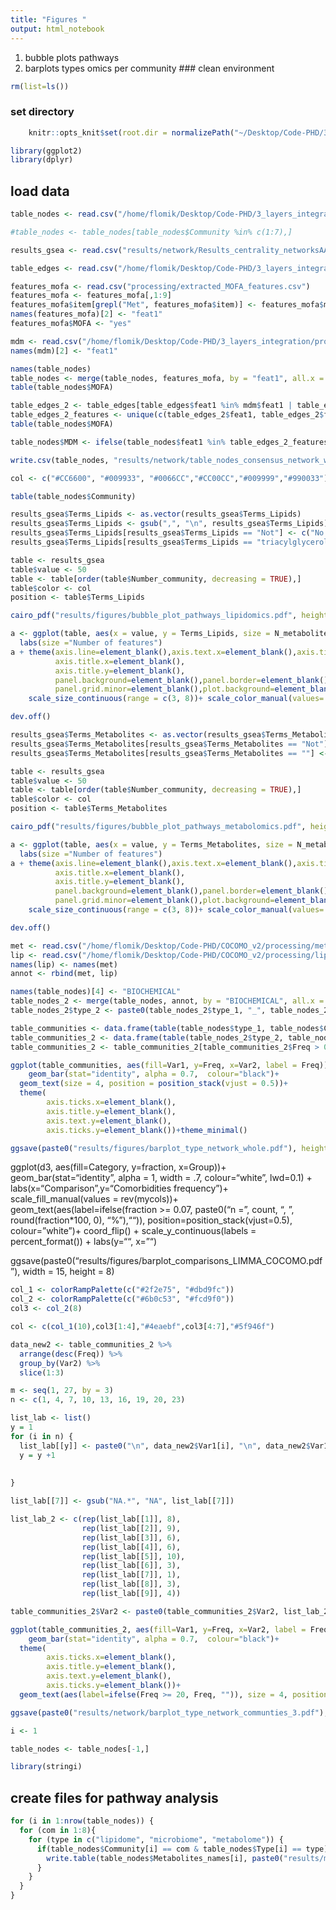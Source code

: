 ```yaml
---
title: "Figures "
output: html_notebook
---
```



1) bubble plots pathways
2) barplots types omics per community
### clean environment
```r
rm(list=ls())
```

### set directory
```r
    knitr::opts_knit$set(root.dir = normalizePath("~/Desktop/Code-PHD/3_layers_integration/")) 
```

```r
library(ggplot2)
library(dplyr)
```
## load data




```r
table_nodes <- read.csv("/home/flomik/Desktop/Code-PHD/3_layers_integration/data/network/Table_nodesAA_3_layers_filt_consensus.csv")

#table_nodes <- table_nodes[table_nodes$Community %in% c(1:7),]

results_gsea <- read.csv("results/network/Results_centrality_networksAA_3_layers_filt_consensus.csv")
```

```r
table_edges <- read.csv("/home/flomik/Desktop/Code-PHD/3_layers_integration/results/network/network_correlation_positive_AA_3_layers_filt_consensus.csv")
```


```r
features_mofa <- read.csv("processing/extracted_MOFA_features.csv")
features_mofa <- features_mofa[,1:9]
features_mofa$item[grepl("Met", features_mofa$item)] <- features_mofa$met[grepl("Met", features_mofa$item)]
names(features_mofa)[2] <- "feat1"
features_mofa$MOFA <- "yes"
```

```r
mdm <- read.csv("/home/flomik/Desktop/Code-PHD/3_layers_integration/processing/processing_microbione_derived_metabolomics.csv")
names(mdm)[2] <- "feat1"
```

```r
names(table_nodes)
table_nodes <- merge(table_nodes, features_mofa, by = "feat1", all.x = TRUE)
table(table_nodes$MOFA)
```
```r
table_edges_2 <- table_edges[table_edges$feat1 %in% mdm$feat1 | table_edges$feat2 %in% mdm$feat1, ]
table_edges_2_features <- unique(c(table_edges_2$feat1, table_edges_2$feat2))
table(table_nodes$MOFA)
```


```r
table_nodes$MDM <- ifelse(table_nodes$feat1 %in% table_edges_2_features, "yes", "no")
```

```r
write.csv(table_nodes, "results/network/table_nodes_consensus_network_with_MDM_and_MOFA.csv")
```

```r
col <- c("#CC6600", "#009933", "#0066CC","#CC00CC","#009999","#990033")
```

```r
table(table_nodes$Community)
```

```r
results_gsea$Terms_Lipids <- as.vector(results_gsea$Terms_Lipids)
results_gsea$Terms_Lipids <- gsub(",", "\n", results_gsea$Terms_Lipids)
results_gsea$Terms_Lipids[results_gsea$Terms_Lipids == "Not"] <- c("No lipids in this community_", "No lipids in this community.","No lipids in this community")
results_gsea$Terms_Lipids[results_gsea$Terms_Lipids == "triacylglycerol\ndiacylglycerol"] <- c("triacylglycerol\ndiacylglycerol", "triacylglycerol\ndiacylglycerol_")
```


```r
table <- results_gsea
table$value <- 50
table <- table[order(table$Number_community, decreasing = TRUE),]
table$color <- col
position <- table$Terms_Lipids
```

```r
cairo_pdf("results/figures/bubble_plot_pathways_lipidomics.pdf", height = 3, width = 7,family="mono")

a <- ggplot(table, aes(x = value, y = Terms_Lipids, size = N_metabolites, color = as.factor(Number_community)))+ geom_point()+
  labs(size ="Number of features")
a + theme(axis.line=element_blank(),axis.text.x=element_blank(),axis.ticks=element_blank(),
          axis.title.x=element_blank(),
          axis.title.y=element_blank(),
          panel.background=element_blank(),panel.border=element_blank(),panel.grid.major=element_blank(),
          panel.grid.minor=element_blank(),plot.background=element_blank(), axis.text.y = element_text(size=12, color = "black"))+ coord_cartesian(xlim = c(49, 50.05), expand = TRUE) + scale_y_discrete(limits = position, position = "right")+ 
    scale_size_continuous(range = c(3, 8))+ scale_color_manual(values= col)+ guides(color = FALSE)

dev.off()

```

```r
results_gsea$Terms_Metabolites <- as.vector(results_gsea$Terms_Metabolites)
results_gsea$Terms_Metabolites[results_gsea$Terms_Metabolites == "Not"] <- "No metabolites in this community"
results_gsea$Terms_Metabolites[results_gsea$Terms_Metabolites == ""] <- c("No pathway significant_", "No pathway significant")
```


```r
table <- results_gsea
table$value <- 50
table <- table[order(table$Number_community, decreasing = TRUE),]
table$color <- col
position <- table$Terms_Metabolites
```

```r
cairo_pdf("results/figures/bubble_plot_pathways_metabolomics.pdf", height = 2, width = 7,family="mono")

a <- ggplot(table, aes(x = value, y = Terms_Metabolites, size = N_metabolites, color = as.factor(table$Number_community)))+ geom_point()+
  labs(size ="Number of features")
a + theme(axis.line=element_blank(),axis.text.x=element_blank(),axis.ticks=element_blank(),
          axis.title.x=element_blank(),
          axis.title.y=element_blank(),
          panel.background=element_blank(),panel.border=element_blank(),panel.grid.major=element_blank(),
          panel.grid.minor=element_blank(),plot.background=element_blank(), axis.text.y = element_text(size=12, color = "black"))+ coord_cartesian(xlim = c(49, 50.05), expand = TRUE) + scale_y_discrete(limits = position, position = "right")+ 
    scale_size_continuous(range = c(3, 8))+ scale_color_manual(values= col)+ guides(color = FALSE)

dev.off()
```

```r
met <- read.csv("/home/flomik/Desktop/Code-PHD/COCOMO_v2/processing/metabolites_pathways.csv")
lip <- read.csv("/home/flomik/Desktop/Code-PHD/COCOMO_v2/processing/lipids_pathways.csv")
names(lip) <- names(met)
annot <- rbind(met, lip)
```

```r
names(table_nodes)[4] <- "BIOCHEMICAL"
table_nodes_2 <- merge(table_nodes, annot, by = "BIOCHEMICAL", all.x = TRUE)
table_nodes_2$type_2 <- paste0(table_nodes_2$type_1, "_", table_nodes_2$SUPER.PATHWAY)

```

```r
table_communities <- data.frame(table(table_nodes$type_1, table_nodes$Community))
table_communities_2 <- data.frame(table(table_nodes_2$type_2, table_nodes_2$Community))
table_communities_2 <- table_communities_2[table_communities_2$Freq > 0, ]
```

```r
ggplot(table_communities, aes(fill=Var1, y=Freq, x=Var2, label = Freq)) + 
    geom_bar(stat="identity", alpha = 0.7,  colour="black")+
  geom_text(size = 4, position = position_stack(vjust = 0.5))+
  theme(
        axis.ticks.x=element_blank(),
        axis.title.y=element_blank(),
        axis.text.y=element_blank(),
        axis.ticks.y=element_blank())+theme_minimal()

ggsave(paste0("results/figures/barplot_type_network_whole.pdf"), height = 6, width = 6)
```

ggplot(d3, aes(fill=Category, y=fraction, x=Group))+ 
    geom_bar(stat="identity", alpha = 1, width = .7, colour="white", lwd=0.1) +
  labs(x="Comparison",y="Comorbidities frequency")+
    scale_fill_manual(values = rev(mycols))+
  geom_text(aes(label=ifelse(fraction >= 0.07, paste0("n = ", count, ", \n", round(fraction*100, 0), "%"),"")), position=position_stack(vjust=0.5), colour="white")+
  coord_flip() +
  scale_y_continuous(labels = percent_format()) +
  labs(y="", x="")

ggsave(paste0("results/figures/barplot_comparisons_LIMMA_COCOMO.pdf"), width = 15, height = 8)

```r
col_1 <- colorRampPalette(c("#2f2e75", "#dbd9fc"))
col_2 <- colorRampPalette(c("#6b0c53", "#fcd9f0"))
col3 <- col_2(8) 

col <- c(col_1(10),col3[1:4],"#4eaebf",col3[4:7],"#5f946f")
```

```r
data_new2 <- table_communities_2 %>%                                      # Top N highest values by group
  arrange(desc(Freq)) %>% 
  group_by(Var2) %>%
  slice(1:3)
```
```r
m <- seq(1, 27, by = 3)
n <- c(1, 4, 7, 10, 13, 16, 19, 20, 23)
```


```r
list_lab <- list()
y = 1
for (i in n) {
  list_lab[[y]] <- paste0("\n", data_new2$Var1[i], "\n", data_new2$Var1[i+1], "\n", data_new2$Var1[i+2])
  y = y +1
  
  
}

list_lab[[7]] <- gsub("NA.*", "NA", list_lab[[7]])
```

```r
list_lab_2 <- c(rep(list_lab[[1]], 8),
                rep(list_lab[[2]], 9),
                rep(list_lab[[3]], 6),
                rep(list_lab[[4]], 6),
                rep(list_lab[[5]], 10),
                rep(list_lab[[6]], 3),
                rep(list_lab[[7]], 1),
                rep(list_lab[[8]], 3),
                rep(list_lab[[9]], 4))

table_communities_2$Var2 <- paste0(table_communities_2$Var2, list_lab_2)
```

```r
ggplot(table_communities_2, aes(fill=Var1, y=Freq, x=Var2, label = Freq, color = Var1)) + 
    geom_bar(stat="identity", alpha = 0.7,  colour="black")+
  theme(
        axis.ticks.x=element_blank(),
        axis.title.y=element_blank(),
        axis.text.y=element_blank(),
        axis.ticks.y=element_blank())+
  geom_text(aes(label=ifelse(Freq >= 20, Freq, "")), size = 4, position = position_stack(vjust = 0.5), color = "black")+scale_fill_manual(values = col) + scale_x_discrete(position = "top") 

ggsave(paste0("results/network/barplot_type_network_communties_3.pdf"), height = 6, width = 19)
```


```r
i <- 1
```

```r
table_nodes <- table_nodes[-1,]
```
```r
library(stringi)
```

## create files for pathway analysis
```r
for (i in 1:nrow(table_nodes)) {
  for (com in 1:8){
    for (type in c("lipidome", "microbiome", "metabolome")) {
      if(table_nodes$Community[i] == com & table_nodes$Type[i] == type) {
        write.table(table_nodes$Metabolites_names[i], paste0("results/microbiome_project/GSEA/", substr(type,1,3),"_", com, ".txt"), row.names = FALSE, quote = FALSE)
      }
    }
  }
}
```

